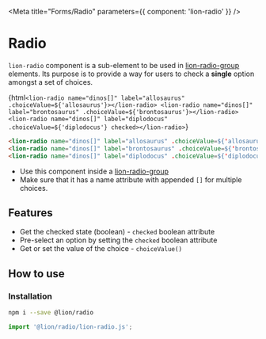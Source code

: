 

<Meta title="Forms/Radio" parameters={{ component: 'lion-radio' }} />

# Radio

`lion-radio` component is a sub-element to be used in [lion-radio-group](?path=/docs/forms-radio-group--default-story) elements. Its purpose is to provide a way for users to check a **single** option amongst a set of choices.

<Story name="Default">{html`
  <lion-radio name="dinos[]" label="allosaurus" .choiceValue=${'allosaurus'}></lion-radio>
  <lion-radio name="dinos[]" label="brontosaurus" .choiceValue=${'brontosaurus'}></lion-radio>
  <lion-radio name="dinos[]" label="diplodocus" .choiceValue=${'diplodocus'} checked></lion-radio>
`}</Story>

```html
<lion-radio name="dinos[]" label="allosaurus" .choiceValue=${'allosaurus'}></lion-radio>
<lion-radio name="dinos[]" label="brontosaurus" .choiceValue=${'brontosaurus'}></lion-radio>
<lion-radio name="dinos[]" label="diplodocus" .choiceValue=${'diplodocus'} checked></lion-radio>
```

- Use this component inside a [lion-radio-group](?path=/docs/forms-radio-group--default-story)
- Make sure that it has a name attribute with appended `[]` for multiple choices.

## Features

- Get the checked state (boolean) - `checked` boolean attribute
- Pre-select an option by setting the `checked` boolean attribute
- Get or set the value of the choice - `choiceValue()`

## How to use

### Installation

```sh
npm i --save @lion/radio
```

```js
import '@lion/radio/lion-radio.js';
```
